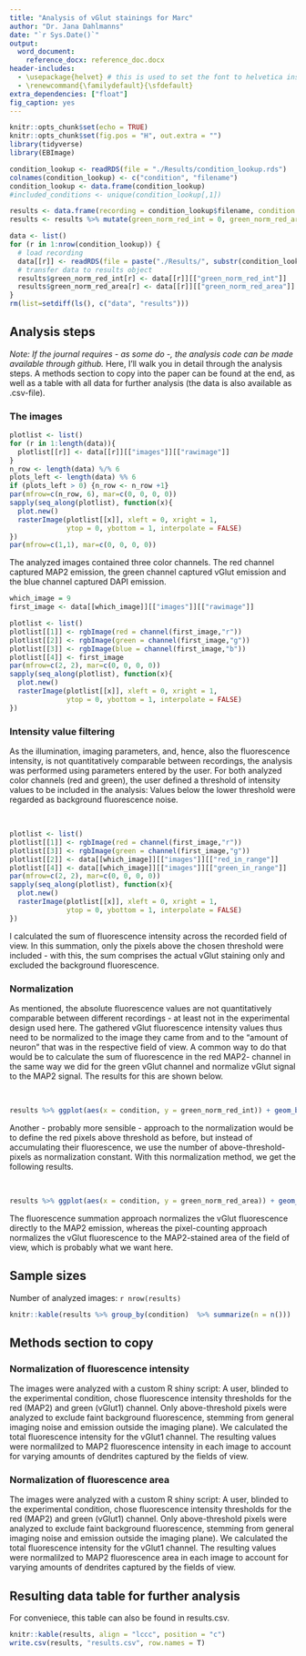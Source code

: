 ---
title: "Analysis of vGlut stainings for Marc"
author: "Dr. Jana Dahlmanns"
date: "`r Sys.Date()`"
output: 
  word_document:
    reference_docx: reference_doc.docx
header-includes:
  - \usepackage{helvet} # this is used to set the font to helvetica instead of the horrible default
  - \renewcommand{\familydefault}{\sfdefault}
extra_dependencies: ["float"]
fig_caption: yes
---

```{r setup, include=FALSE}
knitr::opts_chunk$set(echo = TRUE)
knitr::opts_chunk$set(fig.pos = "H", out.extra = "")
library(tidyverse)
library(EBImage)
```


```{r pull_results, include=F}
condition_lookup <- readRDS(file = "./Results/condition_lookup.rds")
colnames(condition_lookup) <- c("condition", "filename")
condition_lookup <- data.frame(condition_lookup)
#included_conditions <- unique(condition_lookup[,1])

results <- data.frame(recording = condition_lookup$filename, condition = condition_lookup$condition)
results <- results %>% mutate(green_norm_red_int = 0, green_norm_red_area = 0)

data <- list()
for (r in 1:nrow(condition_lookup)) {
  # load recording
  data[[r]] <- readRDS(file = paste("./Results/", substr(condition_lookup$filename[r], 1, (nchar(condition_lookup$filename[r])-4)), ".rds", sep=""))
  # transfer data to results object
  results$green_norm_red_int[r] <- data[[r]][["green_norm_red_int"]]
  results$green_norm_red_area[r] <- data[[r]][["green_norm_red_area"]]
}
rm(list=setdiff(ls(), c("data", "results")))
```

## Analysis steps

*Note: If the journal requires - as some do -, the analysis code can be made available through github.*
Here, I'll walk you in detail through the analysis steps. A methods section to copy into the paper can be found at the end, as well as a table with all data for further analysis (the data is also available as .csv-file).

### The images


```{r show_thumbnails, echo = F, message = F, results='hide',fig.keep='all', out.width="50%", fig.cap="Thumbnails of all analyzed images"}

plotlist <- list()
for (r in 1:length(data)){
  plotlist[[r]] <- data[[r]][["images"]][["rawimage"]]
}
n_row <- length(data) %/% 6
plots_left <- length(data) %% 6
if (plots_left > 0) {n_row <- n_row +1}
par(mfrow=c(n_row, 6), mar=c(0, 0, 0, 0))
sapply(seq_along(plotlist), function(x){
  plot.new()
  rasterImage(plotlist[[x]], xleft = 0, xright = 1,
              ytop = 0, ybottom = 1, interpolate = FALSE)
})
par(mfrow=c(1,1), mar=c(0, 0, 0, 0))
```



The analyzed images contained three color channels.
The red channel captured MAP2 emission, the green channel captured vGlut emission and the blue channel captured DAPI emission.
<br>


```{r show_original_image, echo = F, message = F, results='hide',fig.keep='all', out.width="50%", fig.cap="Exemplary image, separated into color channels and merge"}
which_image = 9
first_image <- data[[which_image]][["images"]][["rawimage"]]

plotlist <- list()
plotlist[[1]] <- rgbImage(red = channel(first_image,"r"))
plotlist[[2]] <- rgbImage(green = channel(first_image,"g"))
plotlist[[3]] <- rgbImage(blue = channel(first_image,"b"))
plotlist[[4]] <- first_image
par(mfrow=c(2, 2), mar=c(0, 0, 0, 0))
sapply(seq_along(plotlist), function(x){
  plot.new()
  rasterImage(plotlist[[x]], xleft = 0, xright = 1,
              ytop = 0, ybottom = 1, interpolate = FALSE)
})
```


### Intensity value filtering

As the illumination, imaging parameters, and, hence, also the fluorescence intensity, is not quantitatively comparable between recordings, the analysis was performed using parameters entered by the user.
For both analyzed color channels (red and green), the user defined a threshold of intensity values to be included in the analysis: Values below the lower threshold were regarded as background fluorescence noise. 

<br>

```{r show_range_red, echo = F, message = F, results='hide',fig.keep='all', out.width="50%", fig.cap="Left: Original images, Right: Images of all pixels, that were included in the analysis as they were within the user chosen range."}
plotlist <- list()
plotlist[[1]] <- rgbImage(red = channel(first_image,"r"))
plotlist[[3]] <- rgbImage(green = channel(first_image,"g"))
plotlist[[2]] <- data[[which_image]][["images"]][["red_in_range"]]
plotlist[[4]] <- data[[which_image]][["images"]][["green_in_range"]]
par(mfrow=c(2, 2), mar=c(0, 0, 0, 0))
sapply(seq_along(plotlist), function(x){
  plot.new()
  rasterImage(plotlist[[x]], xleft = 0, xright = 1,
              ytop = 0, ybottom = 1, interpolate = FALSE)
})
```

I calculated the sum of fluorescence intensity across the recorded field of view. In this summation, only the pixels above the chosen threshold were included - with this, the sum comprises the actual vGlut staining only and excluded the background fluorescence.

### Normalization

As mentioned, the absolute fluorescence values are not quantitatively comparable between different recordings  - at least not in the experimental design used here. The gathered vGlut fluorescence intensity values thus need to be normalized to the image they came from and to the "amount of neuron" that was in the respective field of view.
A common way to do that would be to calculate the sum of fluorescence in the red MAP2- channel in the same way we did for the green vGlut channel and normalize vGlut signal to the MAP2 signal.
The results for this are shown below.

<br>


```{r show_area_results, echo = F, fig.cap = "Results for normalization with intensity sum in red channel"}
results %>% ggplot(aes(x = condition, y = green_norm_red_int)) + geom_boxplot() + geom_point() + labs(x = "condition", y = "arbitrary unit") + theme_bw(base_size = 15) + scale_x_discrete(guide = guide_axis(n.dodge = 2))
```


Another - probably more sensible - approach to the normalization would be to define the red pixels above threshold as before, but instead of accumulating their fluorescence, we use the number of above-threshold-pixels as normalization constant. 
With this normalization method, we get the following results.

<br>

```{r show_int_results, echo = F, fig.cap = "Results for normalization with red channel area"}
results %>% ggplot(aes(x = condition, y = green_norm_red_area)) + geom_boxplot() + geom_point() + labs(x = "condition", y = "arbitrary unit") + theme_bw(base_size = 15) + scale_x_discrete(guide = guide_axis(n.dodge = 2))
```

The fluorescence summation approach normalizes the vGlut fluorescence directly to the MAP2 emission, whereas the pixel-counting approach normalizes the vGlut fluorescence to the MAP2-stained area of the field of view, which is probably what we want here.

## Sample sizes

Number of analyzed images: `r nrow(results)`
```{r sample_size, echo = F}
knitr::kable(results %>% group_by(condition)  %>% summarize(n = n()))
```

## Methods section to copy

### Normalization of fluorescence intensity

The images were analyzed with a custom R shiny script: A user, blinded to the experimental condition, chose fluorescence intensity thresholds for the red (MAP2) and green (vGlut1) channel. Only above-threshold pixels were analyzed to exclude faint background fluorescence, stemming from general imaging noise and emission outside the imaging plane). We calculated the total fluorescence intensity for the vGlut1 channel. The resulting values were normalilzed to MAP2 fluorescence intensity in each image to account for varying amounts of dendrites captured by the fields of view.

### Normalization of fluorescence area

The images were analyzed with a custom R shiny script: A user, blinded to the experimental condition, chose fluorescence intensity thresholds for the red (MAP2) and green (vGlut1) channel. Only above-threshold pixels were analyzed to exclude faint background fluorescence, stemming from general imaging noise and emission outside the imaging plane). We calculated the total fluorescence intensity for the vGlut1 channel. The resulting values were normalilzed to MAP2 fluorescence area in each image to account for varying amounts of dendrites captured by the fields of view.


## Resulting data table for further analysis
For conveniece, this table can also be found in results.csv.
<br>
```{r table_results_int, echo=F, message = F, warning = F}
knitr::kable(results, align = "lccc", position = "c")
write.csv(results, "results.csv", row.names = T)
```




